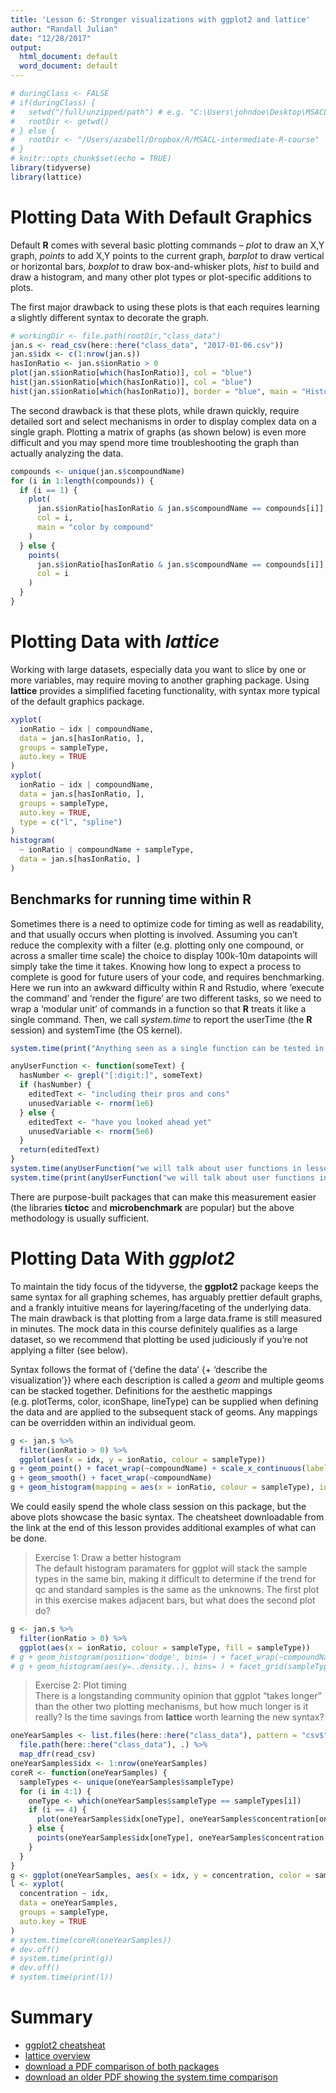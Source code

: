 ```yaml
---
title: 'Lesson 6: Stronger visualizations with ggplot2 and lattice'
author: "Randall Julian"
date: "12/28/2017"
output:
  html_document: default
  word_document: default
---
```


```r
# duringClass <- FALSE
# if(duringClass) {
#   setwd("/full/unzipped/path") # e.g. "C:\Users\johndoe\Desktop\MSACL-intermediate-R-course-master"
#   rootDir <- getwd()
# } else {
#   rootDir <- "/Users/azabell/Dropbox/R/MSACL-intermediate-R-course"
# }
# knitr::opts_chunk$set(echo = TRUE)
library(tidyverse)
library(lattice)
```

# Plotting Data With Default Graphics
Default **R** comes with several basic plotting commands -- *plot* to draw an X,Y graph, *points* to add X,Y points to the current graph, *barplot* to draw vertical or horizontal bars, *boxplot* to draw box-and-whisker plots, *hist* to build and draw a histogram, and many other plot types or plot-specific additions to plots.

The first major drawback to using these plots is that each requires learning a slightly different syntax to decorate the graph. 
```r
# workingDir <- file.path(rootDir,"class_data")
jan.s <- read_csv(here::here("class_data", "2017-01-06.csv"))
jan.s$idx <- c(1:nrow(jan.s))
hasIonRatio <- jan.s$ionRatio > 0
plot(jan.s$ionRatio[which(hasIonRatio)], col = "blue")
hist(jan.s$ionRatio[which(hasIonRatio)], col = "blue")
hist(jan.s$ionRatio[which(hasIonRatio)], border = "blue", main = "Histogram")
```

The second drawback is that these plots, while drawn quickly, require detailed sort and select mechanisms in order to display complex data on a single graph. Plotting a matrix of graphs (as shown below) is even more difficult and you may spend more time troubleshooting the graph than actually analyzing the data.
```r
compounds <- unique(jan.s$compoundName)
for (i in 1:length(compounds)) {
  if (i == 1) {
    plot(
      jan.s$ionRatio[hasIonRatio & jan.s$compoundName == compounds[i]],
      col = i,
      main = "color by compound"
    )
  } else {
    points(
      jan.s$ionRatio[hasIonRatio & jan.s$compoundName == compounds[i]],
      col = i
    )
  }
}
```

# Plotting Data with *lattice*
Working with large datasets, especially data you want to slice by one or more variables, may require moving to another graphing package. Using **lattice** provides a simplified faceting functionality, with syntax more typical of the default graphics package.
```r
xyplot(
  ionRatio ~ idx | compoundName,
  data = jan.s[hasIonRatio, ],
  groups = sampleType,
  auto.key = TRUE
)
xyplot(
  ionRatio ~ idx | compoundName,
  data = jan.s[hasIonRatio, ],
  groups = sampleType,
  auto.key = TRUE,
  type = c("l", "spline")
)
histogram(
  ~ ionRatio | compoundName + sampleType,
  data = jan.s[hasIonRatio, ]
)
```

## Benchmarks for running time within **R**
Sometimes there is a need to optimize code for timing as well as readability, and that usually occurs when plotting is involved. Assuming you can't reduce the complexity with a filter (e.g. plotting only one compound, or across a smaller time scale) the choice to display 100k-10m datapoints will simply take the time it takes. Knowing how long to expect a process to complete is good for future users of your code, and requires benchmarking. Here we run into an awkward difficulty within R and Rstudio, where 'execute the command' and 'render the figure' are two different tasks, so we need to wrap a 'modular unit' of commands in a function so that **R** treats it like a single command. Then, we call *system.time* to report the userTime (the **R** session) and systemTime (the OS kernel).
```r
system.time(print("Anything seen as a single function can be tested in this way"))

anyUserFunction <- function(someText) {
  hasNumber <- grepl("[:digit:]", someText)
  if (hasNumber) {
    editedText <- "including their pros and cons"
    unusedVariable <- rnorm(1e6)
  } else {
    editedText <- "have you looked ahead yet"
    unusedVariable <- rnorm(5e6)
  }
  return(editedText)
}
system.time(anyUserFunction("we will talk about user functions in lesson 9"))
system.time(print(anyUserFunction("we will talk about user functions in lesson 9")))
```

There are purpose-built packages that can make this measurement easier (the libraries **tictoc** and **microbenchmark** are popular) but the above methodology is usually sufficient.

# Plotting Data With *ggplot2*
To maintain the tidy focus of the tidyverse, the **ggplot2** package keeps the same syntax for all graphing schemes, has arguably prettier default graphs, and a frankly intuitive means for layering/faceting of the underlying data. The main drawback is that plotting from a large data.frame is still measured in minutes. The mock data in this course definitely qualifies as a large dataset, so we recommend that plotting be used judiciously if you're not applying a filter (see below).

Syntax follows the format of {'define the data' {+ 'describe the visualization'}} where each description is called a *geom* and multiple geoms can be stacked together. Definitions for the aesthetic mappings (e.g. plotTerms, color, iconShape, lineType) can be supplied when defining the data and are applied to the subsequent stack of geoms. Any mappings can be overridden within an individual geom.
```r
g <- jan.s %>%
  filter(ionRatio > 0) %>%
  ggplot(aes(x = idx, y = ionRatio, colour = sampleType))
g + geom_point() + facet_wrap(~compoundName) + scale_x_continuous(labels = NULL)
g + geom_smooth() + facet_wrap(~compoundName)
g + geom_histogram(mapping = aes(x = ionRatio, colour = sampleType), inherit.aes = FALSE) + facet_wrap(~compoundName)
```

We could easily spend the whole class session on this package, but the above plots showcase the basic syntax. The cheatsheet downloadable from the link at the end of this lesson provides additional examples of what can be done.

> Exercise 1: Draw a better histogram  
> The default histogram paramaters for ggplot will stack the sample types in the same bin, making it difficult to determine if the trend for qc and standard samples is the same as the unknowns. The first plot in this exercise makes adjacent bars, but what does the second plot do? 

```r
g <- jan.s %>%
  filter(ionRatio > 0) %>%
  ggplot(aes(x = ionRatio, colour = sampleType, fill = sampleType))
# g + geom_histogram(position='dodge', bins= ) + facet_wrap(~compoundName)
# g + geom_histogram(aes(y=..density..), bins= ) + facet_grid(sampleType~compoundName)
```

> Exercise 2: Plot timing  
> There is a longstanding community opinion that ggplot "takes longer" than the other two plotting mechanisms, but how much longer is it really? Is the time savings from **lattice** worth learning the new syntax?

```r
oneYearSamples <- list.files(here::here("class_data"), pattern = "csv$") %>%
  file.path(here::here("class_data"), .) %>%
  map_dfr(read_csv)
oneYearSamples$idx <- 1:nrow(oneYearSamples)
coreR <- function(oneYearSamples) {
  sampleTypes <- unique(oneYearSamples$sampleType)
  for (i in 4:1) {
    oneType <- which(oneYearSamples$sampleType == sampleTypes[i])
    if (i == 4) {
      plot(oneYearSamples$idx[oneType], oneYearSamples$concentration[oneType], col = i)
    } else {
      points(oneYearSamples$idx[oneType], oneYearSamples$concentration[oneType], col = i)
    }
  }
}
g <- ggplot(oneYearSamples, aes(x = idx, y = concentration, color = sampleType)) + geom_point()
l <- xyplot(
  concentration ~ idx,
  data = oneYearSamples,
  groups = sampleType,
  auto.key = TRUE
)
# system.time(coreR(oneYearSamples))
# dev.off()
# system.time(print(g))
# dev.off()
# system.time(print(l))
```

# Summary
* [ggplot2 cheatsheat](https://www.rstudio.com/wp-content/uploads/2015/03/ggplot2-cheatsheet.pdf)
* [lattice overview](https://www.statmethods.net/advgraphs/trellis.html)
* [download a PDF comparison of both packages](http://www.londonr.org/download/?id=69)
* [download an older PDF showing the system.time comparison](https://learnr.files.wordpress.com/2009/08/latbook_time1.pdf)
